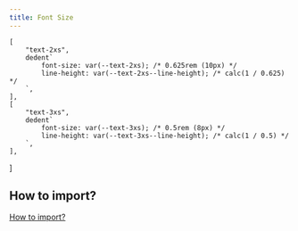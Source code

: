 ```yaml
---
title: Font Size
---
```



    [
        "text-2xs",
        dedent`
            font-size: var(--text-2xs); /* 0.625rem (10px) */ 
            line-height: var(--text-2xs--line-height); /* calc(1 / 0.625) */
        `,
    ],
    [
        "text-3xs",
        dedent`
            font-size: var(--text-3xs); /* 0.5rem (8px) */ 
            line-height: var(--text-3xs--line-height); /* calc(1 / 0.5) */
        `,
    ],
]

<ApiTable rows={utilities} />

## How to import?

[How to import?](/#how-to-import)
